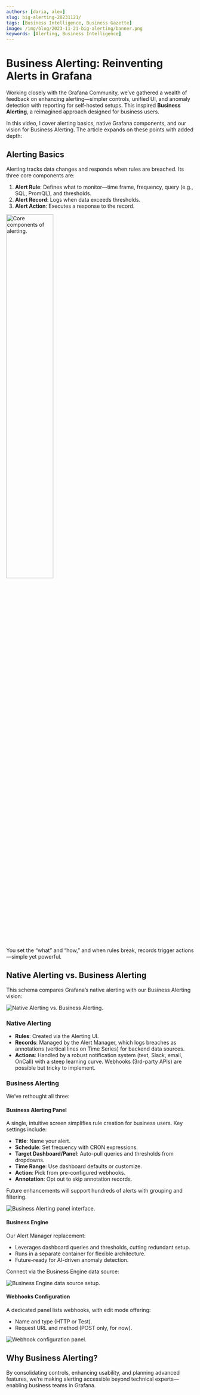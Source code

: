 ```yaml
---
authors: [daria, alex]
slug: big-alerting-20231121/
tags: [Business Intelligence, Business Gazette]
image: /img/blog/2023-11-21-big-alerting/banner.png
keywords: [Alerting, Business Intelligence]
---
```



# Business Alerting: Reinventing Alerts in Grafana

Working closely with the Grafana Community, we’ve gathered a wealth of feedback on enhancing alerting—simpler controls, unified UI, and anomaly detection with reporting for self-hosted setups. This inspired **Business Alerting**, a reimagined approach designed for business users.

In this video, I cover alerting basics, native Grafana components, and our vision for Business Alerting. The article expands on these points with added depth:

<Youtube id="vky-7-DfvXE" title="Business Alerting Announcement" />

## Alerting Basics

Alerting tracks data changes and responds when rules are breached. Its three core components are:

1. **Alert Rule**: Defines what to monitor—time frame, frequency, query (e.g., SQL, PromQL), and thresholds.
2. **Alert Record**: Logs when data exceeds thresholds.
3. **Alert Action**: Executes a response to the record.

<Image
  title="Core components of alerting."
  src="/img/blog/2023-11-21-big-alerting/basics.png"
  width="50%"
/>

You set the “what” and “how,” and when rules break, records trigger actions—simple yet powerful.

## Native Alerting vs. Business Alerting

This schema compares Grafana’s native alerting with our Business Alerting vision:

<Image
  title="Native Alerting vs. Business Alerting."
  src="/img/blog/2023-11-21-big-alerting/alerting-vs-big.png"
/>

### Native Alerting

- **Rules**: Created via the Alerting UI.
- **Records**: Managed by the Alert Manager, which logs breaches as annotations (vertical lines on Time Series) for backend data sources.
- **Actions**: Handled by a robust notification system (text, Slack, email, OnCall) with a steep learning curve. Webhooks (3rd-party APIs) are possible but tricky to implement.

### Business Alerting

We’ve rethought all three:

#### Business Alerting Panel

A single, intuitive screen simplifies rule creation for business users. Key settings include:

- **Title**: Name your alert.
- **Schedule**: Set frequency with CRON expressions.
- **Target Dashboard/Panel**: Auto-pull queries and thresholds from dropdowns.
- **Time Range**: Use dashboard defaults or customize.
- **Action**: Pick from pre-configured webhooks.
- **Annotation**: Opt out to skip annotation records.

Future enhancements will support hundreds of alerts with grouping and filtering.

<Image
  title="Business Alerting panel interface."
  src="/img/blog/2023-11-21-big-alerting/alert-management-ui.png"
/>

#### Business Engine

Our Alert Manager replacement:

- Leverages dashboard queries and thresholds, cutting redundant setup.
- Runs in a separate container for flexible architecture.
- Future-ready for AI-driven anomaly detection.

Connect via the Business Engine data source:

<Image
  title="Business Engine data source setup."
  src="/img/blog/2023-11-21-big-alerting/bi-ds.png"
/>

#### Webhooks Configuration

A dedicated panel lists webhooks, with edit mode offering:

- Name and type (HTTP or Test).
- Request URL and method (POST only, for now).

<Image
  title="Webhook configuration panel."
  src="/img/blog/2023-11-21-big-alerting/web-hooks-panel.png"
/>

## Why Business Alerting?

By consolidating controls, enhancing usability, and planning advanced features, we’re making alerting accessible beyond technical experts—enabling business teams in Grafana.

<GettingStarted />

<Feedback />
